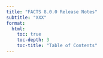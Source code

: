 ```yaml
---
title: "FACTS 8.0.0 Release Notes"
subtitle: "XXX"
format:
  html:
    toc: true
    toc-depth: 3
    toc-title: "Table of Contents"
---
```

